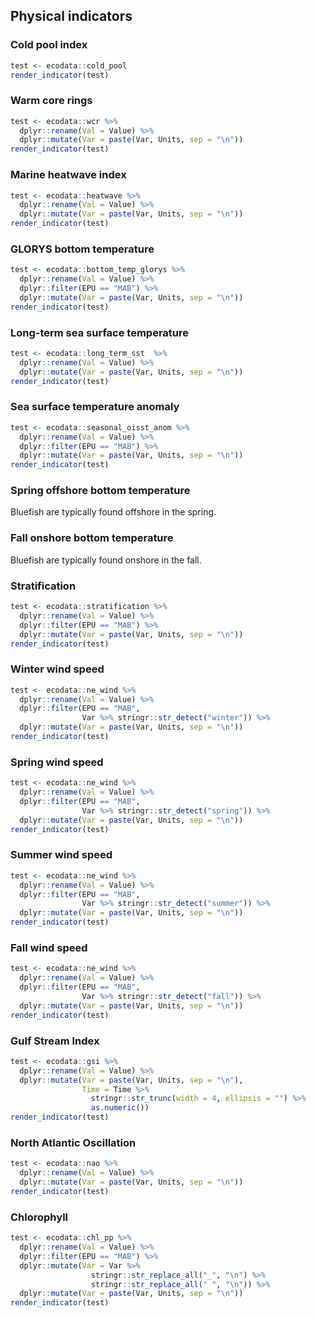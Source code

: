 ## Physical indicators

### Cold pool index
```r
test <- ecodata::cold_pool
render_indicator(test)
```

### Warm core rings
```r
test <- ecodata::wcr %>%
  dplyr::rename(Val = Value) %>%
  dplyr::mutate(Var = paste(Var, Units, sep = "\n"))
render_indicator(test)
```

### Marine heatwave index
```r
test <- ecodata::heatwave %>%
  dplyr::rename(Val = Value) %>%
  dplyr::mutate(Var = paste(Var, Units, sep = "\n"))
render_indicator(test)
```

### GLORYS bottom temperature
```r
test <- ecodata::bottom_temp_glorys %>%
  dplyr::rename(Val = Value) %>%
  dplyr::filter(EPU == "MAB") %>%
  dplyr::mutate(Var = paste(Var, Units, sep = "\n"))
render_indicator(test)
```

### Long-term sea surface temperature
```r
test <- ecodata::long_term_sst  %>%
  dplyr::rename(Val = Value) %>%
  dplyr::mutate(Var = paste(Var, Units, sep = "\n"))
render_indicator(test)
```

### Sea surface temperature anomaly
```r
test <- ecodata::seasonal_oisst_anom %>%
  dplyr::rename(Val = Value) %>%
  dplyr::filter(EPU == "MAB") %>%
  dplyr::mutate(Var = paste(Var, Units, sep = "\n"))
render_indicator(test)
```

### Spring offshore bottom temperature
Bluefish are typically found offshore in the spring.

### Fall onshore bottom temperature
Bluefish are typically found onshore in the fall.

### Stratification
```r
test <- ecodata::stratification %>%
  dplyr::rename(Val = Value) %>%
  dplyr::filter(EPU == "MAB") %>%
  dplyr::mutate(Var = paste(Var, Units, sep = "\n"))
render_indicator(test)
```

### Winter wind speed
```r
test <- ecodata::ne_wind %>%
  dplyr::rename(Val = Value) %>%
  dplyr::filter(EPU == "MAB",
                Var %>% stringr::str_detect("winter")) %>%
  dplyr::mutate(Var = paste(Var, Units, sep = "\n"))
render_indicator(test)
```

### Spring wind speed
```r
test <- ecodata::ne_wind %>%
  dplyr::rename(Val = Value) %>%
  dplyr::filter(EPU == "MAB",
                Var %>% stringr::str_detect("spring")) %>%
  dplyr::mutate(Var = paste(Var, Units, sep = "\n"))
render_indicator(test)
```

### Summer wind speed
```r
test <- ecodata::ne_wind %>%
  dplyr::rename(Val = Value) %>%
  dplyr::filter(EPU == "MAB",
                Var %>% stringr::str_detect("summer")) %>%
  dplyr::mutate(Var = paste(Var, Units, sep = "\n"))
render_indicator(test)
```

### Fall wind speed
```r
test <- ecodata::ne_wind %>%
  dplyr::rename(Val = Value) %>%
  dplyr::filter(EPU == "MAB",
                Var %>% stringr::str_detect("fall")) %>%
  dplyr::mutate(Var = paste(Var, Units, sep = "\n"))
render_indicator(test)
```

### Gulf Stream Index
```r
test <- ecodata::gsi %>%
  dplyr::rename(Val = Value) %>%
  dplyr::mutate(Var = paste(Var, Units, sep = "\n"),
                Time = Time %>%
                  stringr::str_trunc(width = 4, ellipsis = "") %>%
                  as.numeric())
render_indicator(test)
```

### North Atlantic Oscillation
```r
test <- ecodata::nao %>%
  dplyr::rename(Val = Value) %>%
  dplyr::mutate(Var = paste(Var, Units, sep = "\n"))
render_indicator(test)
```

### Chlorophyll
```r
test <- ecodata::chl_pp %>%
  dplyr::rename(Val = Value) %>%
  dplyr::filter(EPU == "MAB") %>%
  dplyr::mutate(Var = Var %>%
                  stringr::str_replace_all("_", "\n") %>%
                  stringr::str_replace_all(" ", "\n")) %>%
  dplyr::mutate(Var = paste(Var, Units, sep = "\n"))
render_indicator(test)
```
